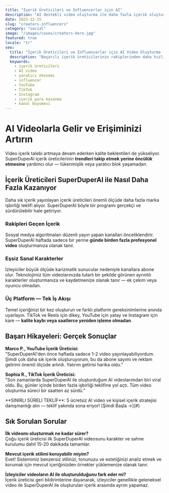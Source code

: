 ```yaml
---
title: "İçerik Üreticileri ve Influencerlar için AI"
description: "AI destekli video oluşturma ile daha fazla içerik oluşturun, kitlenizi büyütün ve geliri artırın"
date: 2023-12-15
slug: "creators-influencers"
category: "social"
image: "/images/cases/creators-hero.jpg"
featured: true
locale: "tr"
seo:
  title: "İçerik Üreticileri ve Influencerlar için AI Video Oluşturma | SuperDuperAI"
  description: "Başarılı içerik üreticilerinin rakiplerinden daha hızlı kaliteli içerik üretmek için SuperDuperAI'yi nasıl kullandığını keşfedin!"
  keywords:
    - içerik üreticileri
    - AI video
    - yaratıcı ekonomi
    - influencer
    - YouTube
    - TikTok
    - Instagram
    - içerik para kazanma
    - kanal büyümesi
---
```


# AI Videolarla Gelir ve Erişiminizi Artırın

Video içerik talebi artmaya devam ederken kalite beklentileri de yükseliyor. SuperDuperAI içerik üreticilerinin **trendleri takip etmek yerine öncülük etmesine** yardımcı olur — tükenmişlik veya yaratıcı blok yaşamadan.

<FeatureGrid>
  <Feature
    title="Hızlı İçerik Üretimi"
    description="Saatler yerine dakikalar içinde tam videolar oluşturun"
    icon="speed"
  />
  <Feature
    title="Tutarlı Karakterler"
    description="LoRA teknolojisi karakter detaylarınızı tüm videolarda korur"
    icon="users"
  />
  <Feature
    title="Çoklu Platform Uyarlama"
    description="TikTok, YouTube ve Instagram için tek içeriği yeniden işlemeden formatlayın"
    icon="layout"
  />
</FeatureGrid>

## İçerik Üreticileri SuperDuperAI ile Nasıl Daha Fazla Kazanıyor

Daha sık içerik yayınlayan içerik üreticileri önemli ölçüde daha fazla marka işbirliği teklifi alıyor. SuperDuperAI böyle bir programı gerçekçi ve sürdürülebilir hale getiriyor.

### Rakipleri Geçen İçerik

Sosyal medya algoritmaları düzenli yayın yapan kanalları önceliklendirir. SuperDuperAI haftada sadece bir yerine **günde birden fazla profesyonel video** oluşturmanıza olanak tanır.

### Eşsiz Sanal Karakterler

İzleyiciler büyük ölçüde karizmatik sunucular nedeniyle kanallara abone olur. Teknolojimiz tüm videolarınızda tutarlı bir şekilde görünen ayrıntılı karakterler oluşturmanıza ve kaydetmenize olanak tanır — ek çekim veya oyuncu olmadan.

### Üç Platform — Tek İş Akışı

Temel içeriğinizi bir kez oluşturun ve farklı platform gereksinimlerine anında uyarlayın. TikTok ve Reels için dikey, YouTube için yatay ve Instagram için kare — **kalite kaybı veya saatlerce yeniden işleme olmadan**.

## Başarı Hikayeleri: Gerçek Sonuçlar

**Marco P., YouTube İçerik Üreticisi:**  
"SuperDuperAI'den önce haftada sadece 1-2 video yayınlayabiliyordum. Şimdi çok daha sık içerik oluşturuyorum, bu da abone sayımı ve reklam gelirimi önemli ölçüde artırdı. Yatırım getirisi harika oldu."

**Sophia R., TikTok İçerik Üreticisi:**  
"Son zamanlarda SuperDuperAI ile oluşturduğum AI videolarımdan biri viral oldu. Bu, günler içinde birden fazla işbirliği teklifine yol açtı. Tüm video oluşturma süreci bir saatten az sürdü."

<CTABox>
  **SINIRLI SÜRELI TEKLİF**: 5 ücretsiz AI video ve kişisel içerik stratejisi
  danışmanlığı alın — teklif yakında sona eriyor! [Şimdi Başla →](#)
</CTABox>

## Sık Sorulan Sorular

**İlk videomı oluşturmak ne kadar sürer?**  
Çoğu içerik üreticisi ilk SuperDuperAI videosunu karakter ve sahne kurulumu dahil 15-20 dakikada tamamlar.

**Mevcut içerik stilimi koruyabilir miyim?**  
Evet! Sistemimiz benzersiz stilinizi, tonunuzu ve estetiğinizi analiz etmek ve korumak için mevcut içeriğinizden örnekler yüklemenize olanak tanır.

**İzleyiciler videoların AI ile oluşturulduğunu fark eder mi?**  
İçerik üreticisi geri bildirimlerine dayanarak, izleyiciler genellikle geleneksel video ile SuperDuperAI ile oluşturulan içerik arasında ayrım yapamaz.
